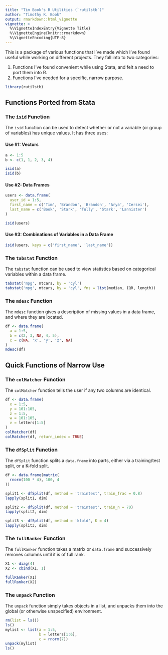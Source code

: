 ```yaml
---
title: "Tim Book's R Utilities (`rutilstb`)"
author: "Timothy K. Book"
output: rmarkdown::html_vignette
vignette: >
  %\VignetteIndexEntry{Vignette Title}
  %\VignetteEngine{knitr::rmarkdown}
  %\VignetteEncoding{UTF-8}
---
```


This is a package of various functions that I've made which I've found useful
while working on different projects.  They fall into to two categories:

1. Functions I've found convenient while using Stata, and felt a need to port
them into R.
1. Functions I've needed for a specific, narrow purpose.

```r
library(rutilstb)
```

## Functions Ported from Stata
### The `isid` Function
The `isid` function can be used to detect whether or not a variable (or group of
variables) has unique values.  It has three uses:

#### Use #1: Vectors
```r
a <- 1:5
b <- c(1, 1, 2, 3, 4)
```
```r
isid(a)
isid(b)
```
#### Use #2: Data Frames
```r
users <- data.frame(
  user_id = 1:5,
  first_name = c('Tim', 'Brandon', 'Brandon', 'Arya', 'Cersei'),
  last_name = c('Book', 'Stark', 'Tully', 'Stark', 'Lannister')
)
```
```r
isid(users)
```
#### Use #3: Combinations of Variables in a Data Frame
```r
isid(users, keys = c('first_name', 'last_name'))
```

### The `tabstat` Function
The `tabstat` function can be used to view statistics based on categorical
variables within a data frame.
```r
tabstat('mpg', mtcars, by = 'cyl')
tabstat('mpg', mtcars, by = 'cyl', fns = list(median, IQR, length))
```

### The `mdesc` Function
The `mdesc` function gives a description of missing values in a data frame, and
where they are located.
```r
df <- data.frame(
  a = 1:5,
  b = c(2, 3, NA, 4, 5),
  c = c(NA, 'x', 'y', 'z', NA)
)
mdesc(df)
```

## Quick Functions of Narrow Use
### The `colMatcher` Function
The `colMatcher` function tells the user if any two columns are identical.
```r
df <- data.frame(
  x = 1:5,
  y = 101:105,
  z = 1:5,
  w = 101:105,
  v = letters[1:5]
)
colMatcher(df)
colMatcher(df, return_index = TRUE)
```

### The `dfSplit` Function
The `dfSplit` function splits a `data.frame` into parts, either via a
training/test split, or a K-fold split.
```r
df <- data.frame(matrix(
  rnorm(100 * 4), 100, 4
))
```
```r
split1 <- dfSplit(df, method = 'traintest', train_frac = 0.8)
lapply(split1, dim)

split2 <- dfSplit(df, method = 'traintest', train_n = 70)
lapply(split2, dim)

split3 <- dfSplit(df, method = 'kfold', K = 4)
lapply(split3, dim)
```

### The `fullRanker` Function
The `fullRanker` function takes a matrix or `data.frame` and successively
removes columns until it is of full rank.
```r
X1 <- diag(4)
X2 <- cbind(X1, 1)
```
```r
fullRanker(X1)
fullRanker(X2)
```

### The `unpack` Function
The `unpack` function simply takes objects in a list, and unpacks them into
the global (or otherwise unspecified) environment.
```r
rm(list = ls())
ls()
mylist <- list(a = 1:5,
               b = letters[1:6],
               c = rnorm(7))
unpack(mylist)
ls()
```
